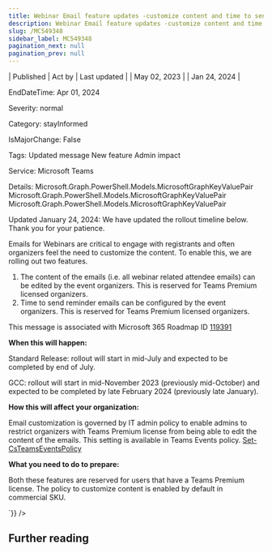```yaml
---
title: Webinar Email feature updates -customize content and time to send reminders
description: Webinar Email feature updates -customize content and time to send reminders
slug: /MC549348
sidebar_label: MC549348
pagination_next: null
pagination_prev: null
---
```



| Published | Act by | Last updated |
| May 02, 2023 |  | Jan 24, 2024 |

EndDateTime: Apr 01, 2024

Severity: normal

Category: stayInformed

IsMajorChange: False

Tags: Updated message New feature Admin impact

Service: Microsoft Teams

Details: Microsoft.Graph.PowerShell.Models.MicrosoftGraphKeyValuePair Microsoft.Graph.PowerShell.Models.MicrosoftGraphKeyValuePair Microsoft.Graph.PowerShell.Models.MicrosoftGraphKeyValuePair

<div dangerouslySetInnerHTML={{__html:`
<p style="">Updated January 24, 2024: We have updated the rollout timeline below. Thank you for your patience.</p><p style="">Emails for Webinars are critical to engage with registrants and often organizers feel the need to customize the content. To enable this,&nbsp;we are rolling out two features.&nbsp;<br></p>
<ol><li>The content of the emails (i.e. all webinar related attendee emails) can be edited by the event organizers. This is reserved for Teams Premium licensed organizers.&nbsp;</li><li>Time to send reminder emails can be configured by the event organizers. This is reserved for Teams Premium licensed organizers.&nbsp;</li></ol><p>
</p>
<p>This message is associated with Microsoft 365 Roadmap ID <a href="https://www.microsoft.com/microsoft-365/roadmap?rtc=1%26filters=&amp;searchterms=119391" target="_blank">119391</a><br></p>

<p><b>When this will happen:</b><br></p>

<p>Standard Release: rollout will start in mid-July and expected to be completed by end of July.</p><p>GCC: rollout will start in mid-November 2023 (previously mid-October) and expected to be completed by late February 2024 (previously late January).</p>

<p><b>How this will affect your organization:</b><br></p>

<p>Email customization is governed by IT admin policy to enable admins to restrict organizers with Teams Premium license from being able to edit the content of the emails. This setting is available in Teams Events policy. <a href="https://learn.microsoft.com/powershell/module/teams/set-csteamseventspolicy?view=teams-ps" target="_blank">Set-CsTeamsEventsPolicy</a>&nbsp;</p>
<p><b>What you need to do to prepare:</b></p>
<p>Both these features are reserved for users that have a Teams Premium license. The policy to customize content is enabled by default in commercial SKU.&nbsp;</p>
`}} />

## Further reading

